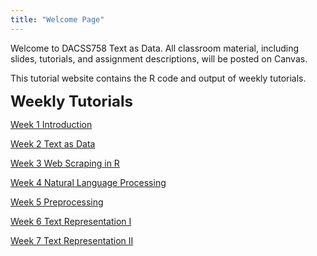 ```yaml
---
title: "Welcome Page"
---
```


Welcome to DACSS758 Text as Data. All classroom material, including slides, tutorials, and assignment descriptions, will be posted on Canvas.

This tutorial website contains the R code and output of weekly tutorials.

<font size='5'><b> Weekly Tutorials </b></font>

[Week 1 Introduction](https://rosemarypang.com/Text_as_Data_Fall2025/Tutorial1.html)

[Week 2 Text as Data](https://rosemarypang.com/Text_as_Data_Fall2025/Tutorial2.html)

[Week 3 Web Scraping in R](https://rosemarypang.com/Text_as_Data_Fall2025/Tutorial3.html)

[Week 4 Natural Language Processing](https://rosemarypang.com/Text_as_Data_Fall2025/Tutorial4.html)

[Week 5 Preprocessing](https://rosemarypang.com/Text_as_Data_Fall2025/Tutorial5.html)

[Week 6 Text Representation I](https://rosemarypang.com/Text_as_Data_Fall2025/Tutorial6.html)

[Week 7 Text Representation II](https://rosemarypang.com/Text_as_Data_Fall2025/Tutorial7.html)

<!-- 
[Week 8 Dictionary/ Sentiment Analysis](https://rosemarypang.com/Text_as_Data_Fall2024/Tutorial8.html)

[Week 9 Supervised Learning](https://rosemarypang.com/Text_as_Data_Fall2024/Tutorial9.html)

[Week 10 Topic Models](https://rosemarypang.com/Text_as_Data_Fall2024/Tutorial10.html)
SOME NOTES -->